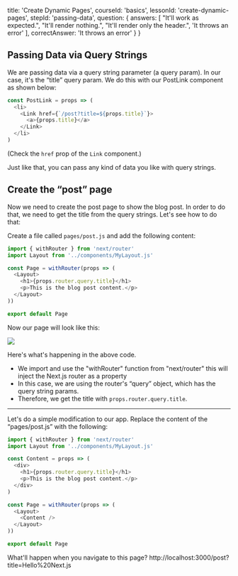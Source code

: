 
  title: 'Create Dynamic Pages',
  courseId: 'basics',
  lessonId: 'create-dynamic-pages',
  stepId: 'passing-data',
  question: {
    answers: [
      "It'll work as expected.",
      "It'll render nothing.",
      "It'll render only the header.",
      'It throws an error'
    ],
    correctAnswer: 'It throws an error'
  }
}

## Passing Data via Query Strings

We are passing data via a query string parameter (a query param). In our case, it's the “title” query param. We do this with our PostLink component as shown below:

```js
const PostLink = props => (
  <li>
    <Link href={`/post?title=${props.title}`}>
      <a>{props.title}</a>
    </Link>
  </li>
)
```

(Check the `href` prop of the `Link` component.)

Just like that, you can pass any kind of data you like with query strings.

## Create the “post” page

Now we need to create the post page to show the blog post. In order to do that, we need to get the title from the query strings. Let's see how to do that:

Create a file called `pages/post.js` and add the following content:

```js
import { withRouter } from 'next/router'
import Layout from '../components/MyLayout.js'

const Page = withRouter(props => (
  <Layout>
    <h1>{props.router.query.title}</h1>
    <p>This is the blog post content.</p>
  </Layout>
))

export default Page
```

Now our page will look like this:

![](https://cloud.githubusercontent.com/assets/50838/24542721/5fdd9c26-161a-11e7-9b10-296d4cb6912d.png)

Here's what's happening in the above code.

- We import and use the "withRouter" function from "next/router" this will inject the Next.js router as a property
- In this case, we are using the router's “query” object, which has the query string params.
- Therefore, we get the title with `props.router.query.title`.

---

Let's do a simple modification to our app. Replace the content of the “pages/post.js” with the following:

```js
import { withRouter } from 'next/router'
import Layout from '../components/MyLayout.js'

const Content = props => (
  <div>
    <h1>{props.router.query.title}</h1>
    <p>This is the blog post content.</p>
  </div>
)

const Page = withRouter(props => (
  <Layout>
    <Content />
  </Layout>
))

export default Page
```

What'll happen when you navigate to this page? http://localhost:3000/post?title=Hello%20Next.js

